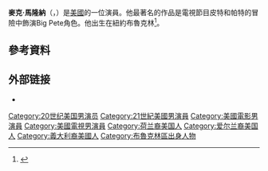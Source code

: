 {{Infobox person
| name                  = Mike Maronna
| image                 = 
| caption               =
| birthname             = Michael C. Maronna
| birth_date             = {{Birth date and age|1977|9|27}}
| birth_place            = 美國[[布魯克林|布魯克林]]
| othername             =
| occupation            = 演員
| years_active           = 1990–現在
| spouse                =
| website               =
}}
'''麥克·馬隆納'''（{{lang-en|Mike Maronna}}，{{bd|1977年|9月27日||}}）是[[美國|美國]]的一位演員。他最著名的作品是電視節目皮特和帕特的冒險中飾演Big Pete角色。他出生在紐約布魯克林<ref name="findarticle">{{Cite web |url=http://findarticles.com/p/articles/mi_m1285/is_1_30/ai_58929070 |title=存档副本 |access-date=2016-03-24 |archive-url=https://web.archive.org/web/20080330224655/http://findarticles.com/p/articles/mi_m1285/is_1_30/ai_58929070 |archive-date=2008-03-30 |dead-url=yes }}</ref>。

==參考資料==
{{Reflist}}

== 外部链接 ==
*{{IMDb name|id=0549535}}

{{DEFAULTSORT:Maronna, Michael}}
[[Category:20世纪美国男演员|Category:20世纪美国男演员]]
[[Category:21世紀美國男演員|Category:21世紀美國男演員]]
[[Category:美國電影男演員|Category:美國電影男演員]]
[[Category:美國電視男演員|Category:美國電視男演員]]
[[Category:荷兰裔美国人|Category:荷兰裔美国人]]
[[Category:爱尔兰裔美国人|Category:爱尔兰裔美国人]]
[[Category:義大利裔美國人|Category:義大利裔美國人]]
[[Category:布魯克林區出身人物|Category:布魯克林區出身人物]]